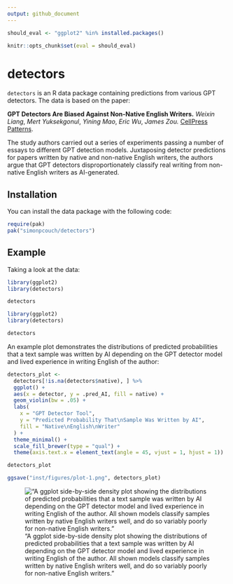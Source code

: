 ```yaml
---
output: github_document
---
```


```r
should_eval <- "ggplot2" %in% installed.packages()

knitr::opts_chunk$set(eval = should_eval)
```

# detectors

`detectors` is an R data package containing predictions from various GPT detectors. The data is based on the paper:

**GPT Detectors Are Biased Against Non-Native English Writers.**
*Weixin Liang*, *Mert Yuksekgonul*, *Yining Mao*, *Eric Wu*, *James Zou.*
[CellPress Patterns](https://doi.org/10.1016/j.patter.2023.100779).

The study authors carried out a series of experiments passing a number of essays to different GPT detection models. Juxtaposing detector predictions for papers written by native and non-native English writers, the authors argue that GPT detectors disproportionately classify real writing from non-native English writers as AI-generated. 

## Installation

You can install the data package with the following code:

```r
require(pak)
pak("simonpcouch/detectors")
```

## Example

Taking a look at the data:

```r
library(ggplot2)
library(detectors)

detectors
```

```r
library(ggplot2)
library(detectors)

detectors
```

An example plot demonstrates the distributions of predicted probabilities that a text sample was written by AI depending on the GPT detector model and lived experience in writing English of the author:

```r
detectors_plot <- 
  detectors[!is.na(detectors$native), ] %>%
  ggplot() +
  aes(x = detector, y = .pred_AI, fill = native) +
  geom_violin(bw = .05) +
  labs(
    x = "GPT Detector Tool",
    y = "Predicted Probability That\nSample Was Written by AI",
    fill = "Native\nEnglish\nWriter"
  ) +
  theme_minimal() +
  scale_fill_brewer(type = "qual") +
  theme(axis.text.x = element_text(angle = 45, vjust = 1, hjust = 1))

detectors_plot
```

```r
ggsave("inst/figures/plot-1.png", detectors_plot)
```

!["A ggplot side-by-side density plot showing the distributions of predicted probabilities that a text sample was written by AI depending on the GPT detector model and lived experience in writing English of the author. All shown models classify samples written by native English writers well, and do so variably poorly for non-native English writers."](inst/figures/plot-1.png)
